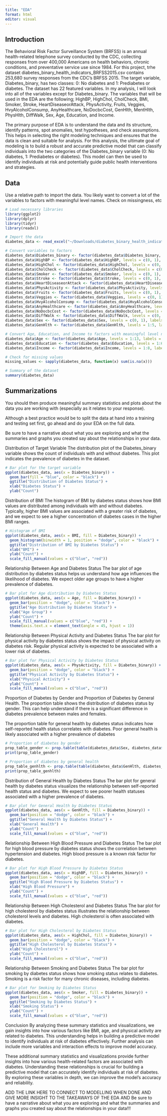 ```yaml
---
title: "EDA"
format: html
editor: visual
---
```


## Introduction

The Behavioral Risk Factor Surveillance System (BRFSS) is an annual health-related telephone survey conducted by the CDC, collecting responses from over 400,000 Americans on health behaviors, chronic conditions, and preventative service use since 1984. For this project, trhe dataset diabetes_binary_health_indicators_BRFSS2015.csv contains 253,680 survey responses from the CDC's BRFSS 2015. The target variable, Diabetes_binary, has two classes: 0: No diabetes and 1: Prediabetes or diabetes. The dataset has 22 featured variables. In my analysis, I will look into all of the variables except for Diabetes_binary. The variables that will be used in the EDA are the following; HighBP, HighChol, CholCheck, BMI, Smoker, Stroke, HeartDiseaseorAttack, PhysActivity, Fruits, Veggies, HvyAlcoholConsump, AnyHealthcare, NoDocbcCost, GenHlth, MentHlth, PhysHlth, DiffWalk, Sex, Age, Education, and Income.

The primary purpose of EDA is to understand the data and its structure, identify patterns, spot anomalies, test hypotheses, and check assumptions. This helps in selecting the right modeling techniques and ensures that the data is clean and suitable for analysis. For this analysis, the ultimate goal of modeling is to build a robust and accurate predictive model that can classify individuals into the two categories of the Diabetes_binary variable (0: No diabetes, 1: Prediabetes or diabetes). This model can then be used to identify individuals at risk and potentially guide public health interventions and strategies.

## Data

Use a relative path to import the data. You likely want to convert a lot of the variables to factors with meaningful level names. Check on missingness, etc

```r
# Load necessary libraries
library(ggplot2)
library(dplyr)
library(tidyr)
library(readxl)
```

```r
# Import the data
diabetes_data <- read_excel("~/Downloads/diabetes_binary_health_indicators_BRFSS2015.xlsm")

# Convert variables to factors
diabetes_data$Diabetes_binary <- factor(diabetes_data$Diabetes_binary, levels = c(0, 1), labels = c("No Diabetes", "Prediabetes or Diabetes"))
diabetes_data$HighBP <- factor(diabetes_data$HighBP, levels = c(0, 1), labels = c("No", "Yes"))
diabetes_data$HighChol <- factor(diabetes_data$HighChol, levels = c(0, 1), labels = c("No", "Yes"))
diabetes_data$CholCheck <- factor(diabetes_data$CholCheck, levels = c(0, 1), labels = c("No", "Yes"))
diabetes_data$Smoker <- factor(diabetes_data$Smoker, levels = c(0, 1), labels = c("No", "Yes"))
diabetes_data$Stroke <- factor(diabetes_data$Stroke, levels = c(0, 1), labels = c("No", "Yes"))
diabetes_data$HeartDiseaseorAttack <- factor(diabetes_data$HeartDiseaseorAttack, levels = c(0, 1), labels = c("No", "Yes"))
diabetes_data$PhysActivity <- factor(diabetes_data$PhysActivity, levels = c(0, 1), labels = c("No", "Yes"))
diabetes_data$Fruits <- factor(diabetes_data$Fruits, levels = c(0, 1), labels = c("No", "Yes"))
diabetes_data$Veggies <- factor(diabetes_data$Veggies, levels = c(0, 1), labels = c("No", "Yes"))
diabetes_data$HvyAlcoholConsump <- factor(diabetes_data$HvyAlcoholConsump, levels = c(0, 1), labels = c("No", "Yes"))
diabetes_data$AnyHealthcare <- factor(diabetes_data$AnyHealthcare, levels = c(0, 1), labels = c("No", "Yes"))
diabetes_data$NoDocbcCost <- factor(diabetes_data$NoDocbcCost, levels = c(0, 1), labels = c("No", "Yes"))
diabetes_data$DiffWalk <- factor(diabetes_data$DiffWalk, levels = c(0, 1), labels = c("No", "Yes"))
diabetes_data$Sex <- factor(diabetes_data$Sex, levels = c(0, 1), labels = c("Male", "Female"))
diabetes_data$GenHlth <- factor(diabetes_data$GenHlth, levels = 1:5, labels = c("Excellent", "Very Good", "Good", "Fair", "Poor"))

# Convert Age, Education, and Income to factors with meaningful level names
diabetes_data$Age <- factor(diabetes_data$Age, levels = 1:13, labels = c("18-24", "25-29", "30-34", "35-39", "40-44", "45-49", "50-54", "55-59", "60-64", "65-69", "70-74", "75-79", "80 or older"))
diabetes_data$Education <- factor(diabetes_data$Education, levels = 1:6, labels = c("Never attended school", "Elementary", "Some high school", "High school graduate", "Some college", "College graduate"))
diabetes_data$Income <- factor(diabetes_data$Income, levels = 1:8, labels = c("Less than $10,000", "$10,000-$14,999", "$15,000-$19,999", "$20,000-$24,999", "$25,000-$34,999", "$35,000-$49,999", "$50,000-$74,999", "$75,000 or more"))

# Check for missing values
missing_values <- sapply(diabetes_data, function(x) sum(is.na(x)))

# Summary of the dataset
summary(diabetes_data)
```

## Summarizations

You should then produce meaningful summary statistics and plots about the data you are working with (especially as it relates to your response).

Although a best practice would be to split the data at hand into a training and testing set first, go ahead and do your EDA on the full data.

Be sure to have a narrative about what you are exploring and what the summaries and graphs you created say about the relationships in your data.



Distribution of Target Variable
The distribution plot of the Diabetes_binary variable shows the count of individuals with and without diabetes. This plot indicates the prevalence of diabetes in the dataset.
```r
# Bar plot for the target variable
ggplot(diabetes_data, aes(x = Diabetes_binary)) +
  geom_bar(fill = "blue", color = "black") +
  ggtitle("Distribution of Diabetes Status") +
  xlab("Diabetes Status") +
  ylab("Count")
```


Distribution of BMI
The histogram of BMI by diabetes status shows how BMI values are distributed among individuals with and without diabetes. Typically, higher BMI values are associated with a greater risk of diabetes, and we expect to see a higher concentration of diabetes cases in the higher BMI ranges.

```r
# Histogram of BMI
ggplot(diabetes_data, aes(x = BMI, fill = Diabetes_binary)) +
  geom_histogram(binwidth = 1, position = "dodge", color = "black") +
  ggtitle("Distribution of BMI by Diabetes Status") +
  xlab("BMI") +
  ylab("Count") +
  scale_fill_manual(values = c("blue", "red"))
```

Relationship Between Age and Diabetes Status
The bar plot of age distribution by diabetes status helps us understand how age influences the likelihood of diabetes. We expect older age groups to have a higher prevalence of diabetes.

```r
# Bar plot for Age distribution by Diabetes Status
ggplot(diabetes_data, aes(x = Age, fill = Diabetes_binary)) +
  geom_bar(position = "dodge", color = "black") +
  ggtitle("Age Distribution by Diabetes Status") +
  xlab("Age Group") +
  ylab("Count") +
  scale_fill_manual(values = c("blue", "red")) +
  theme(axis.text.x = element_text(angle = 45, hjust = 1))
```


Relationship Between Physical Activity and Diabetes Status
The bar plot for physical activity by diabetes status shows the impact of physical activity on diabetes risk. Regular physical activity is expected to be associated with a lower risk of diabetes.

```r
# Bar plot for Physical Activity by Diabetes Status
ggplot(diabetes_data, aes(x = PhysActivity, fill = Diabetes_binary)) +
  geom_bar(position = "dodge", color = "black") +
  ggtitle("Physical Activity by Diabetes Status") +
  xlab("Physical Activity") +
  ylab("Count") +
  scale_fill_manual(values = c("blue", "red"))

```


Proportion of Diabetes by Gender and Proportion of Diabetes by General Health.
The proportion table shows the distribution of diabetes status by gender. This can help understand if there is a significant difference in diabetes prevalence between males and females.

The proportion table for general health by diabetes status indicates how self-reported health status correlates with diabetes. Poor general health is likely associated with a higher prevalence of diabetes

```r
# Proportion of diabetes by gender
prop_table_gender <- prop.table(table(diabetes_data$Sex, diabetes_data$Diabetes_binary), margin = 1)
print(prop_table_gender)

# Proportion of diabetes by general health
prop_table_genhlth <- prop.table(table(diabetes_data$GenHlth, diabetes_data$Diabetes_binary), margin = 1)
print(prop_table_genhlth)

```


Distribution of General Health by Diabetes Status
The bar plot for general health by diabetes status visualizes the relationship between self-reported health status and diabetes. We expect to see poorer health statuses associated with a higher prevalence of diabetes.

```r
# Bar plot for General Health by Diabetes Status
ggplot(diabetes_data, aes(x = GenHlth, fill = Diabetes_binary)) +
  geom_bar(position = "dodge", color = "black") +
  ggtitle("General Health by Diabetes Status") +
  xlab("General Health") +
  ylab("Count") +
  scale_fill_manual(values = c("blue", "red"))

```

Relationship Between High Blood Pressure and Diabetes Status
The bar plot for high blood pressure by diabetes status shows the correlation between hypertension and diabetes. High blood pressure is a known risk factor for diabetes.
```r
# Bar plot for High Blood Pressure by Diabetes Status
ggplot(diabetes_data, aes(x = HighBP, fill = Diabetes_binary)) +
  geom_bar(position = "dodge", color = "black") +
  ggtitle("High Blood Pressure by Diabetes Status") +
  xlab("High Blood Pressure") +
  ylab("Count") +
  scale_fill_manual(values = c("blue", "red"))

```


Relationship Between High Cholesterol and Diabetes Status
The bar plot for high cholesterol by diabetes status illustrates the relationship between cholesterol levels and diabetes. High cholesterol is often associated with diabetes.

```r
# Bar plot for High Cholesterol by Diabetes Status
ggplot(diabetes_data, aes(x = HighChol, fill = Diabetes_binary)) +
  geom_bar(position = "dodge", color = "black") +
  ggtitle("High Cholesterol by Diabetes Status") +
  xlab("High Cholesterol") +
  ylab("Count") +
  scale_fill_manual(values = c("blue", "red"))

```

Relationship Between Smoking and Diabetes Status
The bar plot for smoking by diabetes status shows how smoking status relates to diabetes. Smoking is a risk factor for many chronic diseases, including diabetes.
```r
# Bar plot for Smoking by Diabetes Status
ggplot(diabetes_data, aes(x = Smoker, fill = Diabetes_binary)) +
  geom_bar(position = "dodge", color = "black") +
  ggtitle("Smoking by Diabetes Status") +
  xlab("Smoking Status") +
  ylab("Count") +
  scale_fill_manual(values = c("blue", "red"))

```


Conclusion
By analyzing these summary statistics and visualizations, we gain insights into how various factors like BMI, age, and physical activity are related to diabetes. This understanding helps in building a predictive model to identify individuals at risk of diabetes effectively. Further analysis can include more variables and interaction effects to improve model accuracy.

These additional summary statistics and visualizations provide further insights into how various health-related factors are associated with diabetes. Understanding these relationships is crucial for building a predictive model that can accurately identify individuals at risk of diabetes. By exploring these variables in depth, we can improve the model's accuracy and reliability.


ADD THE LINK HERE TO CONNECT TO MODELLING WHEN DONE AND GIVE MORE INSIGHT TO THE TAKEAWAYS OF THE EDA AND Be sure to have a narrative about what you are exploring and what the summaries and graphs
you created say about the relationships in your data!!!
